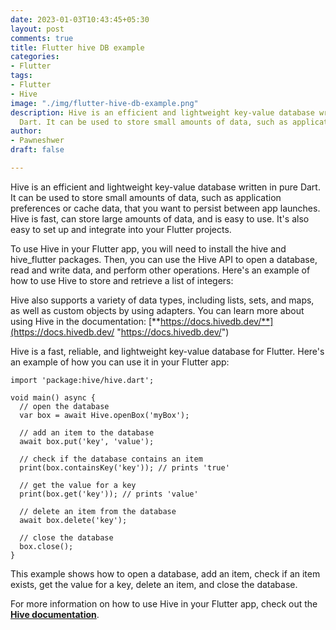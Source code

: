 ```yaml
---
date: 2023-01-03T10:43:45+05:30
layout: post
comments: true
title: Flutter hive DB example
categories:
- Flutter
tags:
- Flutter
- Hive
image: "./img/flutter-hive-db-example.png"
description: Hive is an efficient and lightweight key-value database written in pure
  Dart. It can be used to store small amounts of data, such as application preferences
author:
- Pawneshwer
draft: false

---
```

Hive is an efficient and lightweight key-value database written in pure Dart. It can be used to store small amounts of data, such as application preferences or cache data, that you want to persist between app launches. Hive is fast, can store large amounts of data, and is easy to use. It's also easy to set up and integrate into your Flutter projects.

To use Hive in your Flutter app, you will need to install the hive and hive_flutter packages. Then, you can use the Hive API to open a database, read and write data, and perform other operations. Here's an example of how to use Hive to store and retrieve a list of integers:

Hive also supports a variety of data types, including lists, sets, and maps, as well as custom objects by using adapters. You can learn more about using Hive in the documentation: [**https://docs.hivedb.dev/**](https://docs.hivedb.dev/ "https://docs.hivedb.dev/")

Hive is a fast, reliable, and lightweight key-value database for Flutter. Here's an example of how you can use it in your Flutter app:

```
import 'package:hive/hive.dart';

void main() async {
  // open the database
  var box = await Hive.openBox('myBox');

  // add an item to the database
  await box.put('key', 'value');

  // check if the database contains an item
  print(box.containsKey('key')); // prints 'true'

  // get the value for a key
  print(box.get('key')); // prints 'value'

  // delete an item from the database
  await box.delete('key');

  // close the database
  box.close();
}

```

This example shows how to open a database, add an item, check if an item exists, get the value for a key, delete an item, and close the database.

For more information on how to use Hive in your Flutter app, check out the [**Hive documentation**](https://pub.dev/documentation/hive/latest/).